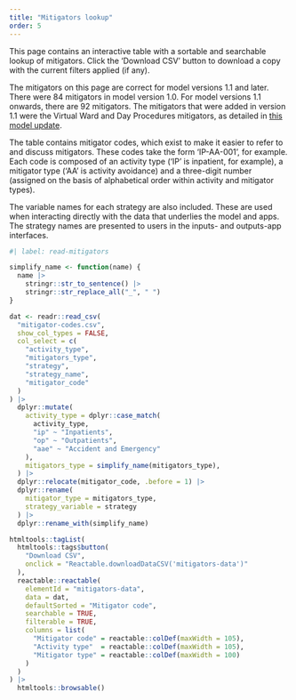 ```yaml
---
title: "Mitigators lookup"
order: 5
---
```


This page contains an interactive table with a sortable and searchable lookup of mitigators. Click the 'Download CSV' button to download a copy with the current filters applied (if any).

The mitigators on this page are correct for model versions 1.1 and later. There were 84 mitigators in model version 1.0. For model versions 1.1 onwards, there are 92 mitigators. The mitigators that were added in version 1.1 were the Virtual Ward and Day Procedures mitigators, as detailed in [this model update](/project_plan_and_summary/model_updates.qmd#new-virtual-ward-mitigators).

The table contains mitigator codes, which exist to make it easier to refer to and discuss mitigators. These codes take the form 'IP-AA-001', for example. Each code is composed of an activity type ('IP' is inpatient, for example), a mitigator type ('AA' is activity avoidance) and a three-digit number (assigned on the basis of alphabetical order within activity and mitigator types).

The variable names for each strategy are also included. These are used when interacting directly with the data that underlies the model and apps. The strategy names are presented to users in the inputs- and outputs-app interfaces.


```r
#| label: read-mitigators

simplify_name <- function(name) {
  name |>
    stringr::str_to_sentence() |>
    stringr::str_replace_all("_", " ")
}

dat <- readr::read_csv(
  "mitigator-codes.csv",
  show_col_types = FALSE,
  col_select = c(
    "activity_type",
    "mitigators_type",
    "strategy",
    "strategy_name",
    "mitigator_code"
  )
) |> 
  dplyr::mutate(
    activity_type = dplyr::case_match(
      activity_type,
      "ip" ~ "Inpatients",
      "op" ~ "Outpatients",
      "aae" ~ "Accident and Emergency"
    ),
    mitigators_type = simplify_name(mitigators_type),
  ) |> 
  dplyr::relocate(mitigator_code, .before = 1) |> 
  dplyr::rename(
    mitigator_type = mitigators_type,
    strategy_variable = strategy
  ) |> 
  dplyr::rename_with(simplify_name)

htmltools::tagList(
  htmltools::tags$button(
    "Download CSV",
    onclick = "Reactable.downloadDataCSV('mitigators-data')"
  ),
  reactable::reactable(
    elementId = "mitigators-data",
    data = dat,
    defaultSorted = "Mitigator code",
    searchable = TRUE,
    filterable = TRUE,
    columns = list(
      "Mitigator code" = reactable::colDef(maxWidth = 105),
      "Activity type"  = reactable::colDef(maxWidth = 105),
      "Mitigator type" = reactable::colDef(maxWidth = 100)
    )
  )
) |> 
  htmltools::browsable()
```
